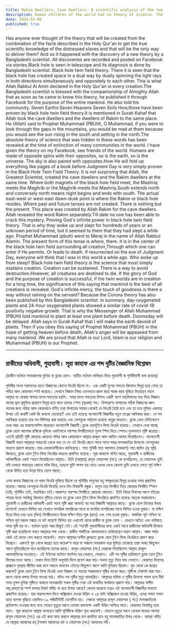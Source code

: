 ```yaml
---
title: Rakim Dwellers, Cave Dwellers. A scientific analysis of the two words of Surah Kahf
description: Human children of the world had no theory of science. The Holy Qur'an has described how the civilization of an era has disappeared. There, the Almighty Allah has explained science in such a strong and simple way that human civilization has not been able to understand. A huge part of the entire human civilization will be wiped out in a cataclysm by the application of wrong technology called science along with their space (earth).
date: 2024-03-06
published: true
---
```


Has anyone ever thought of the theory that will be created from the combination of the facts described in the Holy Qur'an to get the true scientific knowledge of the distressed slaves and that will be the only way to deliver them? And so it happened with the discovery of a new theory by a Bangladeshi scientist. All discoveries are recorded and posted on Facebook via stories.Black hole is seen in telescope and its diagnosis is done by Bangladeshi scientist. Black hole twin field theory. There it is seen that the black hole has created space in a dual way by dually spinning the light rays in both directions simultaneously and oppositely to each other. This is what Allah Rabbul Al Amin declared in the Holy Qur'an in every creation.The Bangladeshi scientist is blessed with the companionship of Almighty Allah that as soon as he came to know this theory, he published it through Facebook for the purpose of the entire mankind. He also told his community. Seven Earths Seven Heavens Seven Soils How,those have been proven by  black hole  twin field theory.It is mentioned in Surah Kahaf that Allah took the cave dwellers and the dwellers of Rakim to the same place. He (Allah) said to Prophet Muhammad (PBUH), O Muhammad, if you were to look through the gaps in the mountains, you would be mad at them because you would see the sun rising in the south and setting in the north.The absolute theory of science that was hidden in these words has been revealed at the time of extinction of many communities in the world. I have given the theory on my Facebook, see friends of the world. Humans are made of opposite spins with their opposites, so is the earth, so is the universe. The sky is also paired with opposites.How He will fold up everything like pages of a book before Judgment Day is very simply proven in the Black Hole Twin Field Theory. It is not surprising that Allah, the Greatest Scientist, created the cave dwellers and the Rakim dwellers at the same time. Where both magnets of the black hole field meet, the Mashriq meets the Maghrib or the Maghrib meets the Mashriq.South extends north and conversely north means night begins and ends with south. The actual east-west or west-east dawn-dusk point is where the Rakim or black hole resides.
Where past and future tenses are not created. There is nothing but the present. This place was created by Allah Rakim for the cave dwellers. Allah revealed the word Rakim separately.Till date no one has been able to crack this mystery. Proving God's infinite power in black hole twin field theory. That is why they woke up and slept for hundreds of years or an unknown period of time, but it seemed to them that they had slept a while ago. Prophet Muhammad (pbuh) went to Meraj in the name of Allah Rabbul Alamin. The present form of this tense is where, there. It is in the center of the black hole twin field surrounding all creation,Through which one can enter if He permits. Or leads to death. If resurrected on the eve of Judgment Day, everyone will think that I was in this world a while ago. Who woke up from sleep?
Black hole twin field theory is the science that most simply explains creation. Creation can be sustained. There is a way to avoid destruction.However, all creatures are destined to die.
If the glory of God and the purpose of creation is successful, if the twin worlds are in creation for a long time, the significance of this saying that mankind is the best of all creations is revealed. God's infinite mercy, the touch of goodness is there a way without raining on the servant? Because the Corona theory has also been published by this Bangladeshi scientist. In summary, day-oxygenated plants and 24-hour oxygenated plants showed a similar rate of covid-19 positivity negative growth.
That is why the Messenger of Allah Muhammad (PBUH) told mankind to plant at least one plant before death. Doomsday will be delayed. Allah says in Surah Kahaf that I will make the earth devoid of plants. Then if you obey this saying of Prophet Mohammad (PBUH) in the hope of getting heaven before death, Allah's anger will be appeased from many mankind. We are proud that Allah is our Lord, Islam is our religion and Muhammad (PBUH) is our Prophet.

---

## রাকীমের অধিবাসী, গুহাবাসী। সূরা কাহাফ এর শব্দ দুটির বৈজ্ঞানিক বিশ্লেষন

(রাকীম বর্তমান সময়কালের দুনিয়া যা ব্ল‍্যাক হোল। অতীত বর্তমান ভবিষ‍্যত দিয়ে গুহাবাসী বা পৃথিবীবাসী বলা হয়েছে)

পৃথিবীর মানব সন্তানদের হাতে বিজ্ঞানের  কোনো থিওরি ছিলো না। এক একটি যুগের সভ‍্যতা কিভাবে বিলুপ্ত হয়ে গেছে তা পবিত্র আল কোরআন ব্ণর্না করেছে। সেখানে বিজ্ঞান বিষয় এমনভাবে প্রবল করে সহজ করে বুঝিয়ে দিয়েছেন মহান আল্লাহ যা বোঝার ক্ষমতা মানব সভ‍্যতার হয়নি। সমগ্র মানব সভ‍্যতার বিশাল একটি অংশ মহাবিপদের মধ‍্য দিয়ে বিজ্ঞান নামের ভুল প্রযুক্তির প্রয়োগে বিলুপ্ত হয়ে যাবে তাদের স্পেস (ভূখন্ড) সহ।
      বিপদগ্রস্হ বান্দাদের সঠিক বিজ্ঞানের জ্ঞান লাভের  জন‍্য পবিত্র আল কোরআনে বর্ণিত তথ‍্য উপাত্তের সমন্বয় থেকেই যে থিওরি তৈরি হবে এবং তা হবে মুক্তির একমাত্র উপায় এই কথাটি কেউ কি কখনো ভেবেছে? এবং তাই হয়েছে বাংলাদেশী বিজ্ঞানীর নতুন তত্বের আবিস্কার দ্বারা। যে সব আবিস্কার হয়েছে তার সব লিপিবদ্ধ করা হয়েছে এবং ফেসবুকে পাঠানো হয়েছে গল্পের মাধ‍্যমে। ব্ল‍্যাক হোল টেলিস্কোপে দেখা আর এর ডায়াগনোসিস করেছেন বাংলাদেশী বিজ্ঞানী।ব্ল‍্যাক হোলটুইন ফিল্ড থিওরি হয়েছে। সেখানে দেখা যাচ্ছে ব্ল‍্যাক হোল আলোক রশ্মিকে দুদিকে একইসাথে পরস্পর বিপরীতভাবে যুগল স্পিন দিয়ে স্পেসও যুগলভাবে সৃষ্টি করেছে। এতেই প্রতিটি সৃষ্টি জোড়ায় জোড়ায় পবিত্র আল কোরআনে আল্লাহ রাব্বুল আল আমিন ঘোষনা দিয়েছিলেন। বাংলাদেশী বিজ্ঞানী মহান আল্লাহর সাহচর্য‍্যে থেকে ধন‍্য যে সে এই থিওরি  জেনে সাথে সাথে সমগ্র মানবজাতির উদ্দেশ‍্যে ফেসবুকের মাধ‍্যমে প্রকাশ করেছে।তার এলাকাবাসীকেও জানিয়েছে। সাত পৃথিবী সাত আসমান (আকাশ) সাত জমিন (ভূ পৃষ্ঠ) কিভাবে, ব্ল‍্যাক হোল টুইন ফিল্ড থিওরির মাধ‍্যমে প্রমাণিত হয়েছে। সূরা কাহাফে বর্ণিত আছে, গুহাবাসী ও  রাকীমের অধিবাসীকে একই স্হানে নিয়েছিলেন আল্লাহ। তিনি (আল্লাহ) রাসূল মোহাম্মদ (সা:) কে বলেছিলেন, হে মোহাম্মদ তুমি যদি দেখতে পাহাড়ের কোনো ফাঁক দিয়ে, তাহলে তুমি পাগল হয় যেতে ওদের দেখে কেননা তুমি দেখতে পেতে সূর্য দক্ষিণ থেকে উদিত হয়ে উত্তর দিয়ে  হেলে পরছে।

এসব কথায় বিজ্ঞানের যে পরম থিওরি লুকিয়ে ছিলো তা পৃথিবীর মানুষের বহু সম্প্রদায়ের বিলুপ্ত হওয়ার সময় প্রকাশিত হয়েছে।আমার ফেসবুকে থিওরি দিয়েছি দেখে নিন বিশ্ববাসী বন্ধুরা। মানুষ তার বিপরীত দিয়ে জোড়ার বিপরীত স্পিনে তৈরি, পৃথিবীও তাই, মহাবিশ্বও তাই।আকাশও পরস্পর বিপরীতে জোড়ায় জোড়ায়। তিনি বিচার দিবসের আগে বইয়ের পাতার মতো সবকিছু কিভাবে গুটিয়ে নেবেন তা ব্ল‍্যাক হোল টুইন ফিল্ড থিওরিতে প্রমাণিত হয়েছে অত‍্যন্ত সহজভাবে। গুহাবাসী ও রাকীমের অধিবাসী একই সাথে সৃষ্টি করা আশ্চর্য‍্য নয় মহা বিজ্ঞানী  আল্লাহর  কাছে। ব্ল‍্যাক হোল ফিল্ডের উভয় ম‍্যাগনেট যেখানে মিলিত হয় সেখানে মাশরিক মাগরিবের সাথে বা মাগরিব মাশরিকের সাথে মিলিত হওয়া বুঝায়। যা  দক্ষিণ উত্তর দিয়ে বেড় হয়ে (দিন) বিপরীতভাবে উত্তর দক্ষিণ দিয়ে শুরু (রাত) এবং শেষ হওয়া বুঝায়। বাস্তবিক পূর্ব-পশ্চিম বা পশ্চিম পূর্ব সকাল সন্ধায় যে ডট পয়েন্টে মিলিত হয় এখানেই থাকে রাকীম বা  ব্ল‍্যাক হোল । যেখানে অতিত এবং ভবিষ‍্যত সময় সৃষ্টি হয় না। বর্তমান ছাড়া আর কিছুই নেই।এই স্হানটি গুহাবাসীদের জন‍্য একই সাথে রাকীমের অধিবাসী হিসাবে সৃষ্টি করা হয়েছিলো মহান আল্লাহর পক্ষ থেকে। রাকীম শব্দটিকে আলাদাভাবে দেখিয়েছেন মহান আল্লাহ। আজ পর্যন্ত কেউ এই রহস‍্য ভেদ করতে পারেননি। মহান আল্লাহর অসীম কুদরতে ব্ল‍্যাক হোল টুইন ফিল্ড থিওরিতে প্রমাণ করে দিচ্ছেন। এজন‍্যই ঘুম থেকে জাগ্রত হয়ে কয়েক'শ বছর বা অজানা সময়কাল ধরে  ঘুমিয়ে থেকেছে তারা অথচ কিছুক্ষন আগে ঘুমিয়েছিলো মনে হয়েছিলো তাদের কাছে। রাসূল মোহাম্মদ (সা:) মেরাজে গিয়েছিলেন আল্লাহ রাব্বুল আলআমিনের দাওয়াতে। এই টাইমের বর্তমান ফর্মেশন হয় যেখানে, সেখানে। এটি সব সৃষ্টির  চারিপাশে ব্ল‍্যাক হোল টুইন ফিল্ডের মধ‍্যে  আছে। যেখান দিয়ে তিনি অনুমতি দিলে প্রবেশ করা যায়।অথবা মৃত‍্যু নিয়ে যায় সেখানে। কেয়ামত দিবসের প্রাক্কালে পূনরায় জীবিত করা হলে  সকলে ভাববেন এইতো কিছুক্ষণ আগে আমি দুনিয়ায় ছিলাম। ঘুম থেকে কে জাগ্রত করলো?
ব্ল‍্যাক হোল টুইন ফিল্ড থিওরি এমন বিজ্ঞান যে অত‍্যন্ত সহজভাবে সৃষ্টির ব‍্যাখ‍্যা করে।সৃষ্টিকে টেকসই করা যায়।ধ্বংস থেকে রক্ষার উপায় পাওয়া যায়। যদিও সব সৃষ্টির মৃত‍্যু অবধারিত।
আল্লাহর মহিমা ও সৃষ্টির উদ্দেশ‍্য সফল হলে দীর্ঘ সময় যুগল দুনিয়া সৃষ্টিতে থাকলে  মানবজাতি সকল সৃষ্টির সেরা এই কথাটির স্বার্থকতা প্রকাশ পায়। আল্লাহর অসীম দয়া,কল‍্যাণের স্পর্শ বান্দার নিকট বর্ষিত না হয়ে উপায় আছে? কেননা করোনা তত্বও এই বাংলাদেশী বিজ্ঞানীর মাধ‍্যমে প্রকাশিত হয়েছে। যার সারসংক্ষেপ দিনে অক্সিজেন দেওয়া উদ্ভিদ ও ২৪ ঘন্টা অক্সিজেন দেওয়া উদ্ভিদ, এদের সমান সমান হারে ব‍্যাপক বৃদ্ধিতে কোভিড-১৯ পজিটিভিটি নেগেটিভ হয়।
সেজন‍্য আল্লাহর রাসূল মোহাম্মদ ( সা:) মানবজাতিকে প্রটেকশন দেওয়ার জন‍্য বলে গেছেন  মৃত‍্যুর আগে তোমরা কমপক্ষে একটি উদ্ভিদ  লাগিয়ে যাবে।  কেয়ামত বিলম্বিত্ত্ব হয়ে যাবে। সূরা কাহাফে আল্লাহ বলেছেন আমি পৃথিবীকে উদ্ভিদ শূন‍্য করবোই। তাহলে মৃত‍্যুর আগে বেহেস্ত লাভের আশায় রাসূল মোহাম্মদ (সা:)  এর এই কথা মান‍্য করলে আল্লাহর রাগ প্রশমিত হ‍বে বহু মানবজাতির  উপর থেকে। আমরা গর্বিত যে আল্লাহ আমাদের রব,ইসলাম আমাদের  ধর্ম ও মোহাম্মদ (সা:) আমাদের নবী।
